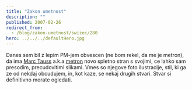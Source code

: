 ```yaml
---
title: "Zakon umetnost"
description: ""
published: 2007-02-26
redirect_from:
  - /blog/zakon-umetnost/swizec/280
hero: ../../../defaultHero.jpg
---
```


Danes sem bil z lepim PM-jem obvescen (ne bom rekel, da me je metron), da ima [Marc Tauss](http://www.marctauss.com/flash.html) a.k.a [metron](http://www.marctauss.com/flash.html) novo spletno stran s svojimi, ce lahko sam presodim, precudovitimi slikami. Vmes so njegove foto ilustracije, stil, ki ga ze od nekdaj obcudujem, in, kot kaze, se nekaj drugih stvari. Stvar si definitivno morate ogledati.
